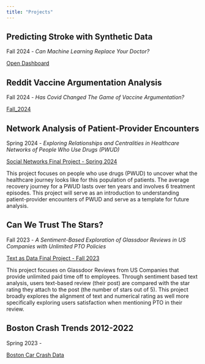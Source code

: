```yaml
---
title: "Projects"
---
```


## Predicting Stroke with Synthetic Data
Fall 2024 - *Can Machine Learning Replace Your Doctor?*

<a href="docs/stroke_dashboard.html"
target="_blank">Open Dashboard</a>

## Reddit Vaccine Argumentation Analysis
Fall 2024 - *Has Covid Changed The Game of Vaccine Argumentation?*

<a href="files/Fall_2024.svg"
target="_blank">Fall_2024</a>

## Network Analysis of Patient-Provider Encounters
Spring 2024 - *Exploring Relationships and Centralities in Healthcare Networks of People Who Use Drugs (PWUD)*

<a href="files/Sue-Ellen_Duffy_SN_Spring_2024.svg"
target="_blank">Social Networks Final Project - Spring 2024</a>

This project focuses on people who use drugs (PWUD) to uncover what the healthcare journey looks like for this population of patients. The average recovery journey for a PWUD lasts over ten years and involves 6 treatment episodes. This project will serve as an introduction to understanding patient-provider encounters of PWUD and serve as a template for future analysis.


## Can We Trust The Stars?
Fall 2023 - *A Sentiment-Based Exploration of Glassdoor Reviews in US Companies with Unlimited PTO Policies*

<a href="files/Sue-Ellen_Duffy_TAD_Fall_2023.svg"
target="_blank">Text as Data Final Project - Fall 2023</a>

This project focuses on Glassdoor Reviews from US Companies that provide unlimited paid time off to employees. Through sentiment based text analysis, users text-based review (their post) are compared with the star rating they attach to the post (the number of stars out of 5). This project broadly explores the alignment of text and numerical rating as well more specifically exploring users satisfaction when mentioning PTO in their review.


## Boston Crash Trends 2012-2022
Spring 2023 - 

<a href="https://dacss.github.io/601_Spring_2023/posts/Sue-EllenDuffy_Final_Project.html" target="_blank">Boston Car Crash Data </a>


